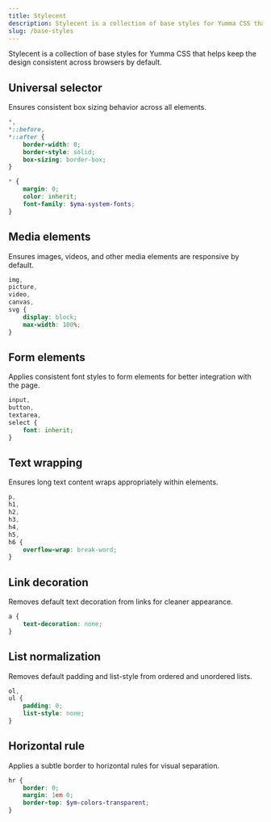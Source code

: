 ```yaml
---
title: Stylecent
description: Stylecent is a collection of base styles for Yumma CSS that helps keep the design consistent across browsers by default.
slug: /base-styles
---
```


Stylecent is a collection of base styles for Yumma CSS that helps keep the design consistent across browsers by default.

## Universal selector
Ensures consistent box sizing behavior across all elements.

```scss
*,
*::before,
*::after {
    border-width: 0;
    border-style: solid;
    box-sizing: border-box;
}

* {
    margin: 0;
    color: inherit;
    font-family: $yma-system-fonts;
}
```

## Media elements
Ensures images, videos, and other media elements are responsive by default.

```scss
img,
picture,
video,
canvas,
svg {
    display: block;
    max-width: 100%;
}
```

## Form elements
Applies consistent font styles to form elements for better integration with the page.

```scss
input,
button,
textarea,
select {
    font: inherit;
}
```

## Text wrapping
Ensures long text content wraps appropriately within elements.

```scss
p,
h1,
h2,
h3,
h4,
h5,
h6 {
    overflow-wrap: break-word;
}
```

## Link decoration
Removes default text decoration from links for cleaner appearance.

```scss
a {
    text-decoration: none;
}
```

## List normalization
Removes default padding and list-style from ordered and unordered lists.

```scss
ol,
ul {
    padding: 0;
    list-style: none;
}
```

## Horizontal rule
Applies a subtle border to horizontal rules for visual separation.

```scss
hr {
    border: 0;
    margin: 1em 0;
    border-top: $ym-colors-transparent;
}
```